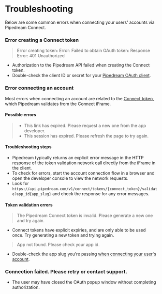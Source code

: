 # Troubleshooting

Below are some common errors when connecting your users' accounts via Pipedream Connect.

### Error creating a Connect token
>Error creating token: Error: Failed to obtain OAuth token: Response Error: 401 Unauthorized
- Authorization to the Pipedream API failed when creating the Connect token.
- Double-check the client ID or secret for your [Pipedream OAuth client](/connect/api#authentication).

### Error connecting an account
Most errors when connecting an account are related to the [Connect token](/connect/tokens), which Pipedream validates from the Connect iFrame.

#### Possible errors
>- This link has expired. Please request a new one from the app developer. <br />
>- This session has expired. Please refresh the page to try again.

#### Troubleshooting steps
- Pipedream typically returns an explicit error message in the HTTP response of the token validation network call directly from the iFrame in the client.
- To check for errors, start the account connection flow in a browser and open the developer console to view the network requests.
- Look for `https://api.pipedream.com/v1/connect/tokens/{connect_token}/validate?app_id{app_slug}` and check the response for any error messages.

#### Token validation errors

>The Pipedream Connect token is invalid. Please generate a new one and try again.
- Connect tokens have explicit expiries, and are only able to be used once. Try generating a new token and trying again.

>App not found. Please check your app id.
- Double-check the app slug you're passing [when connecting your user's account](/connect/quickstart#connect-a-users-account).


### Connection failed. Please retry or contact support.
- The user may have closed the OAuth popup window without completing authorization.


